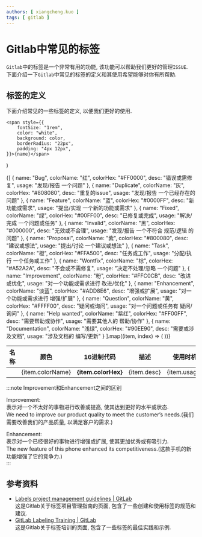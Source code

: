 ```yaml
---
authors: [ xiangcheng.kuo ]
tags: [ gitlab ]
---
```


# Gitlab中常见的标签

`Gitlab`中的标签是一个非常有用的功能, 该功能可以帮助我们更好的管理`ISSUE`.<br/>
下面介绍一下`Gitlab`中常见的标签的定义和其使用希望能够对你有所帮助.<br/>

<!--truncate-->

## 标签的定义

下面介绍常见的一些标签的定义, 以便我们更好的使用.

	<span style={{
		fontSize: "1rem",
		color: "white",
		background: color,
		borderRadius: "22px",
		padding: "4px 12px",
	}}>{name}</span>
)


<table>
	<thead>
	<tr>
		<th align="center">名称</th>
		<th align="center">颜色</th>
		<th align="center">16进制代码</th>
		<th align="center">描述</th>
		<th align="center">使用时机</th>
	</tr>
	</thead>
	<tbody>
	{[
		{
			name: "Bug",
			colorName: "红",
			colorHex: "#FF0000",
			desc: "错误或需修复",
			usage: "发现/报告 一个问题"
		},
		{
			name: "Duplicate",
			colorName: "灰",
			colorHex: "#808080",
			desc: "重复的issue",
			usage: "发现/报告 一个已经存在的问题"
		},
		{
			name: "Feature",
			colorName: "蓝",
			colorHex: "#0000FF",
			desc: "新功能或需求",
			usage: "提出/实现 一个新的功能或需求"
		},
		{
			name: "Fixed",
			colorName: "绿",
			colorHex: "#00FF00",
			desc: "已修复或完成",
			usage: "解决/完成 一个问题或任务"
		},
		{
			name: "Invalid",
			colorName: "黑",
			colorHex: "#000000",
			desc: "无效或不合理",
			usage: "发现/报告 一个不符合 规范/逻辑 的问题"
		},
		{
			name: "Proposal",
			colorName: "紫",
			colorHex: "#800080",
			desc: "建议或想法",
			usage: "提出/讨论 一个建议或想法"
		},
		{
			name: "Task",
			colorName: "橙",
			colorHex: "#FFA500",
			desc: "任务或工作",
			usage: "分配/执行 一个任务或工作"
		},
		{
			name: "Wontfix",
			colorName: "棕",
			colorHex: "#A52A2A",
			desc: "不会或不需修复",
			usage: "决定不处理/忽略 一个问题"
		},
		{
			name: "Improvement",
			colorName: "粉",
			colorHex: "#FFC0CB",
			desc: "改进或优化",
			usage: "对一个功能或需求进行 改进/优化"
		},
		{
			name: "Enhancement",
			colorName: "淡蓝",
			colorHex: "#ADD8E6",
			desc: "增强或扩展",
			usage: "对一个功能或需求进行 增强/扩展"
		},
		{
			name: "Question",
			colorName: "黄",
			colorHex: "#FFFF00",
			desc: "疑问或询问",
			usage: "对一个问题或任务有 疑问/询问"
		},
		{
			name: "Help wanted",
			colorName: "紫红",
			colorHex: "#FF00FF",
			desc: "需要帮助或协作",
			usage: "需要其他人的 帮助/协作"
		},
		{
			name: "Documentation",
			colorName: "浅绿",
			colorHex: "#90EE90",
			desc: "需要或涉及文档",
			usage: "涉及文档的 编写/更新"
		}
	].map((item, index) => (
		<tr key={index}>
			<td align="center">
				<Label name={item.name} color={item.colorHex}/>
			</td>
			<td align="center" style={{whiteSpace: 'nowrap'}}>{item.colorName}</td>
			<td align="center">
				<strong>{item.colorHex}</strong>
			</td>
			<td align="center">{item.desc}</td>
			<td align="center">{item.usage}</td>
		</tr>
	))}
	</tbody>
</table>


:::note
Improvement和Enhancement之间的区别<br/>

Improvement: <br/>
表示对一个不太好的事物进行改善或提高, 使其达到更好的水平或状态.<br/>
We need to improve our product quality to meet the customer’s needs.(我们需要改善我们的产品质量, 以满足客户的需求.)<br/>

Enhancement: <br/>
表示对一个已经很好的事物进行增强或扩展, 使其更加优秀或有吸引力.<br/>
The new feature of this phone enhanced its competitiveness.(这款手机的新功能增强了它的竞争力.)<br/>
:::

## 参考资料

- [Labels project management guidelines | GitLab](https://about.gitlab.com/handbook/marketing/project-management-guidelines/labels/)
<br/>这是Gitlab关于标签项目管理指南的页面, 包含了一些创建和使用标签的规范和建议.
- [GitLab Labeling Training | GitLab](https://about.gitlab.com/handbook/support/support-ops/training/gitlab-labeling.html)
  <br/>这是Gitlab关于标签培训的页面, 包含了一些标签的最佳实践和示例.